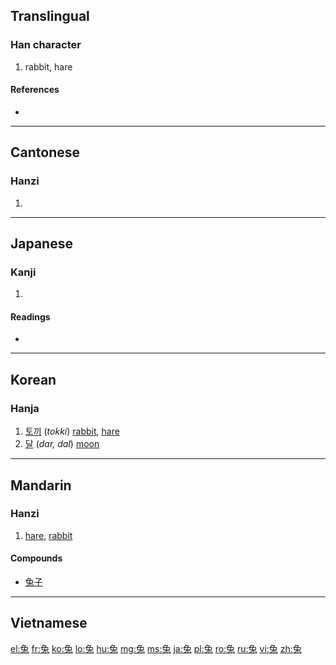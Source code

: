 {{also|兎}}
==Translingual==

===Han character===
{{Han char|rn=10|rad=儿|as=06|sn=8|four=1741<sub>3</sub>|canj=弓日竹戈 (NAHI)}}

# rabbit, hare

====References====
* {{Han ref|kx=0125.060|dkj=01368|dj=0265.090|hdz=10273.040|uh=5154|ud=20820|bh=A8DF|bd=43231}}

----

==Cantonese==

===Hanzi===
{{yue-hanzi|jyut=|y=tou3}}

# {{defn|lang=yue|sort=儿06}}

----

==Japanese==

===Kanji===
{{ja-kanji|grade=|rs=儿06}}

# {{defn|lang=ja|sort=儿06}}

====Readings====
* {{ja-readings|on=[[と]] (to)|kun=[[うさぎ]] (usagi)}}

----

==Korean==

===Hanja===
{{ko-hanja|hangeul=토|rv=to|mr=t'o}}

# [[토끼]] (''tokki'') [[rabbit]], [[hare]]
# [[달]] (''dar, dal'') [[moon]]

----

==Mandarin==

===Hanzi===
{{cmn-hanzi|pin=[[tù]] ([[tu4]])|wg=t'u<sup>4</sup>}}

# [[hare]], [[rabbit]]

====Compounds====
* [[兔子]]

----

==Vietnamese==
{{vi-hantu|[[thỏ]]|rs=儿06}}

[[el:兔]]
[[fr:兔]]
[[ko:兔]]
[[lo:兔]]
[[hu:兔]]
[[mg:兔]]
[[ms:兔]]
[[ja:兔]]
[[pl:兔]]
[[ro:兔]]
[[ru:兔]]
[[vi:兔]]
[[zh:兔]]